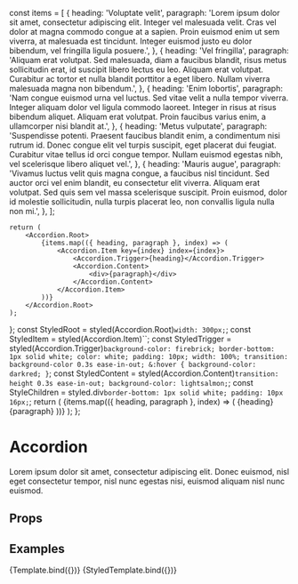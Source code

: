 const items = [
    {
        heading: 'Voluptate velit',
        paragraph:
            'Lorem ipsum dolor sit amet, consectetur adipiscing elit. Integer vel malesuada velit. Cras vel dolor at magna commodo congue at a sapien. Proin euismod enim ut sem viverra, at malesuada est tincidunt. Integer euismod justo eu dolor bibendum, vel fringilla ligula posuere.',
    },
    {
        heading: 'Vel fringilla',
        paragraph:
            'Aliquam erat volutpat. Sed malesuada, diam a faucibus blandit, risus metus sollicitudin erat, id suscipit libero lectus eu leo. Aliquam erat volutpat. Curabitur ac tortor et nulla blandit porttitor a eget libero. Nullam viverra malesuada magna non bibendum.',
    },
    {
        heading: 'Enim lobortis',
        paragraph:
            'Nam congue euismod urna vel luctus. Sed vitae velit a nulla tempor viverra. Integer aliquam dolor vel ligula commodo laoreet. Integer in risus at risus bibendum aliquet. Aliquam erat volutpat. Proin faucibus varius enim, a ullamcorper nisi blandit at.',
    },
    {
        heading: 'Metus vulputate',
        paragraph:
            'Suspendisse potenti. Praesent faucibus blandit enim, a condimentum nisi rutrum id. Donec congue elit vel turpis suscipit, eget placerat dui feugiat. Curabitur vitae tellus id orci congue tempor. Nullam euismod egestas nibh, vel scelerisque libero aliquet vel.',
    },
    {
        heading: 'Mauris augue',
        paragraph:
            'Vivamus luctus velit quis magna congue, a faucibus nisl tincidunt. Sed auctor orci vel enim blandit, eu consectetur elit viverra. Aliquam erat volutpat. Sed quis sem vel massa scelerisque suscipit. Proin euismod, dolor id molestie sollicitudin, nulla turpis placerat leo, non convallis ligula nulla non mi.',
    },
];

<Meta title="UI/Accordion" component={Accordion} />

    return (
        <Accordion.Root>
            {items.map(({ heading, paragraph }, index) => (
                <Accordion.Item key={index} index={index}>
                    <Accordion.Trigger>{heading}</Accordion.Trigger>
                    <Accordion.Content>
                        <div>{paragraph}</div>
                    </Accordion.Content>
                </Accordion.Item>
            ))}
        </Accordion.Root>
    );
};
    const StyledRoot = styled(Accordion.Root)`
        width: 300px;
    `;
    const StyledItem = styled(Accordion.Item)``;
    const StyledTrigger = styled(Accordion.Trigger)`
        background-color: firebrick;
        border-bottom: 1px solid white;
        color: white;
        padding: 10px;
        width: 100%;
        transition: background-color 0.3s ease-in-out;
        &:hover {
            background-color: darkred;
        }
    `;
    const StyledContent = styled(Accordion.Content)`
        transition: height 0.3s ease-in-out;
        background-color: lightsalmon;
    `;
    const StyleChildren = styled.div`
        border-bottom: 1px solid white;
        padding: 10px 16px;
    `;
    return (
        <StyledRoot>
            {items.map(({ heading, paragraph }, index) => (
                <StyledItem key={index} index={index}>
                    <StyledTrigger>{heading}</StyledTrigger>
                    <StyledContent>
                        <StyleChildren>{paragraph}</StyleChildren>
                    </StyledContent>
                </StyledItem>
            ))}
        </StyledRoot>
    );
};

# Accordion

Lorem ipsum dolor sit amet, consectetur adipiscing elit. Donec euismod, nisl eget consectetur tempor, nisl nunc egestas nisi, euismod aliquam nisl nunc euismod.

## Props

<ArgsTable story="Default" />

## Examples

<Canvas>
    <Story name="Default">{Template.bind({})}</Story>
    <Story name="With Style And Animation">{StyledTemplate.bind({})}</Story>
</Canvas>
